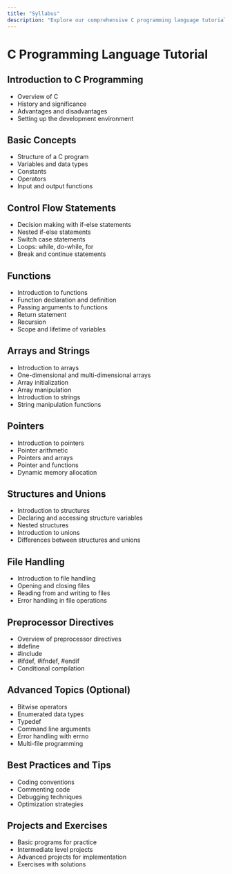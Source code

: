 ```yaml
---
title: "Syllabus"
description: "Explore our comprehensive C programming language tutorial syllabus. From basic concepts to advanced topics, master C programming with hands-on projects and exercises."
---
```

# C Programming Language Tutorial

## Introduction to C Programming
- Overview of C
- History and significance
- Advantages and disadvantages
- Setting up the development environment

## Basic Concepts
- Structure of a C program
- Variables and data types
- Constants
- Operators
- Input and output functions

## Control Flow Statements
- Decision making with if-else statements
- Nested if-else statements
- Switch case statements
- Loops: while, do-while, for
- Break and continue statements

## Functions
- Introduction to functions
- Function declaration and definition
- Passing arguments to functions
- Return statement
- Recursion
- Scope and lifetime of variables

## Arrays and Strings
- Introduction to arrays
- One-dimensional and multi-dimensional arrays
- Array initialization
- Array manipulation
- Introduction to strings
- String manipulation functions

## Pointers
- Introduction to pointers
- Pointer arithmetic
- Pointers and arrays
- Pointer and functions
- Dynamic memory allocation

## Structures and Unions
- Introduction to structures
- Declaring and accessing structure variables
- Nested structures
- Introduction to unions
- Differences between structures and unions

## File Handling
- Introduction to file handling
- Opening and closing files
- Reading from and writing to files
- Error handling in file operations

## Preprocessor Directives
- Overview of preprocessor directives
- #define
- #include
- #ifdef, #ifndef, #endif
- Conditional compilation

## Advanced Topics (Optional)
- Bitwise operators
- Enumerated data types
- Typedef
- Command line arguments
- Error handling with errno
- Multi-file programming

## Best Practices and Tips
- Coding conventions
- Commenting code
- Debugging techniques
- Optimization strategies

## Projects and Exercises
- Basic programs for practice
- Intermediate level projects
- Advanced projects for implementation
- Exercises with solutions


